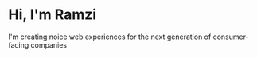 # Hi, I'm Ramzi

I'm creating noice web experiences for the next generation of consumer-facing companies
